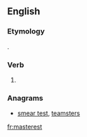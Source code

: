 ==English==

===Etymology===
{{suffix|master|est|lang=en}}.

===Verb===
{{head|en}}

# {{context|archaic|lang=en}} {{second-person singular of|master|lang=en}}

===Anagrams===
* [[smear test#English|smear test]], [[teamsters#English|teamsters]]

[[fr:masterest]]
